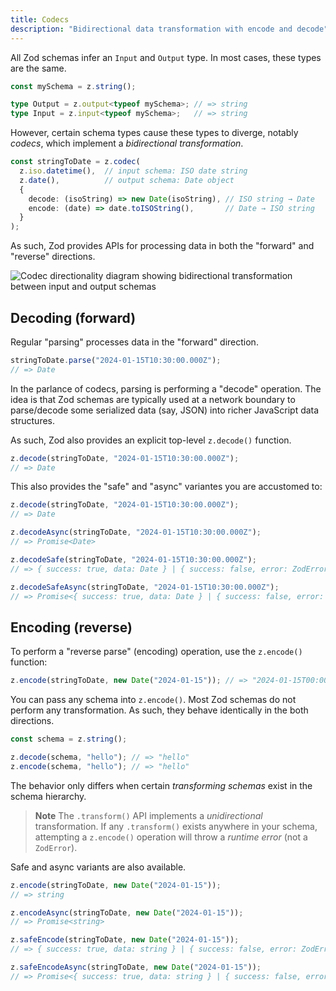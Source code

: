 ```yaml
---
title: Codecs
description: "Bidirectional data transformation with encode and decode"
---
```


All Zod schemas infer an `Input` and `Output` type. In most cases, these types are the same. 

```ts
const mySchema = z.string();

type Output = z.output<typeof mySchema>; // => string
type Input = z.input<typeof mySchema>;   // => string
```

However, certain schema types cause these types to diverge, notably *codecs*, which implement a *bidirectional transformation*.

```ts
const stringToDate = z.codec(
  z.iso.datetime(),  // input schema: ISO date string
  z.date(),          // output schema: Date object
  {
    decode: (isoString) => new Date(isoString), // ISO string → Date
    encode: (date) => date.toISOString(),       // Date → ISO string
  }
);
```

As such, Zod provides APIs for processing data in both the "forward" and "reverse" directions. 


<img src="/codecs.png" alt="Codec directionality diagram showing bidirectional transformation between input and output schemas" />
 
## Decoding (forward)

Regular "parsing" processes data in the "forward" direction.

```ts
stringToDate.parse("2024-01-15T10:30:00.000Z"); 
// => Date
```

In the parlance of codecs, parsing is performing a "decode" operation. The idea is that Zod schemas are typically used at a network boundary to parse/decode some serialized data (say, JSON) into richer JavaScript data structures.

As such, Zod also provides an explicit top-level `z.decode()` function.

```ts
z.decode(stringToDate, "2024-01-15T10:30:00.000Z"); 
// => Date
```

This also provides the "safe" and "async" variantes you are accustomed to:

```ts
z.decode(stringToDate, "2024-01-15T10:30:00.000Z"); 
// => Date

z.decodeAsync(stringToDate, "2024-01-15T10:30:00.000Z"); 
// => Promise<Date>

z.decodeSafe(stringToDate, "2024-01-15T10:30:00.000Z"); 
// => { success: true, data: Date } | { success: false, error: ZodError }

z.decodeSafeAsync(stringToDate, "2024-01-15T10:30:00.000Z"); 
// => Promise<{ success: true, data: Date } | { success: false, error: ZodError }>
```

## Encoding (reverse)

To perform a "reverse parse" (encoding) operation, use the `z.encode()` function:

```ts
z.encode(stringToDate, new Date("2024-01-15")); // => "2024-01-15T00:00:00.000Z"
```

You can pass any schema into `z.encode()`. Most Zod schemas do not perform any transformation. As such, they behave identically in the both directions.

```ts
const schema = z.string();

z.decode(schema, "hello"); // => "hello"
z.encode(schema, "hello"); // => "hello"
```

The behavior only differs when certain *transforming schemas* exist in the schema hierarchy.

> **Note** The `.transform()` API implements a *unidirectional* transformation. If any `.transform()` exists anywhere in your schema, attempting a `z.encode()` operation will throw a *runtime error* (not a `ZodError`). 

Safe and async variants are also available.

```ts
z.encode(stringToDate, new Date("2024-01-15")); 
// => string

z.encodeAsync(stringToDate, new Date("2024-01-15")); 
// => Promise<string>

z.safeEncode(stringToDate, new Date("2024-01-15")); 
// => { success: true, data: string } | { success: false, error: ZodError }

z.safeEncodeAsync(stringToDate, new Date("2024-01-15")); 
// => Promise<{ success: true, data: string } | { success: false, error: ZodError }>
```
